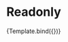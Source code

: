 


<Meta title="Components/CheckGroup/Readonly" component={VvCheckGroup} />

# Readonly

<Canvas>
	<Story
		name="Readonly"
		args={{
			name: 'story-readonly',
			options: [
				{ value: 1, label: 'Option 1' },
				{ value: 2, label: 'Option 2' },
				{ value: 3, label: 'Option 3' }
			],
			readonly: true
		}}>
		{Template.bind({})}
	</Story>
</Canvas>

